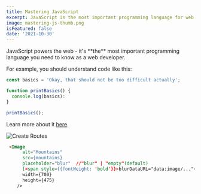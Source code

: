 ```yaml
---
title: Mastering JavaScript
excerpt: JavaScript is the most important programming language for web development. You probably don't know it well enough!
image: mastering-js-thumb.png
isFeatured: false
date: '2021-10-30'
---
```


<p class="test1">JavaScript powers the web - it's **the** most important programming language you need to know as a web developer.</p>

For example, you should understand code like this:

```js
const basics = 'Okay, that should not be too difficult actually';

function printBasics() {
  console.log(basics):
}

printBasics();
```

Learn more about it [here](https://academind.com).

<Image src='/images/posts/getting-started-nextjs.png' alt='Create Routes' width={500} height={300} placeholder='blur' blurDataURL="data:image/png;base64,iVBORw0KGgoAAAANSUhEUgAAAAQAAAADCAIAAAA7ljmRAAAACXBIWXMAAAsTAAALEwEAmpwYAAAAMElEQVQImWOIUtu1Nvv/lND/ogw5DNX2t/9f+/9/z38DhhYGY+b+OtdXCTpHGBiCAHRDEaZL/fRWAAAAAElFTkSuQmCC" />

<Youtube id="BwuLxPH8IDs" />

```html
 <Image
      alt="Mountains"
      src={mountains}
      placeholder="blur"  //"blur" | "empty"(default)
      [<span style={{fontWeight: 'bold'}}>blurDataURL="data:image/..."</span>]
      width={700}
      height={475}
    />
```